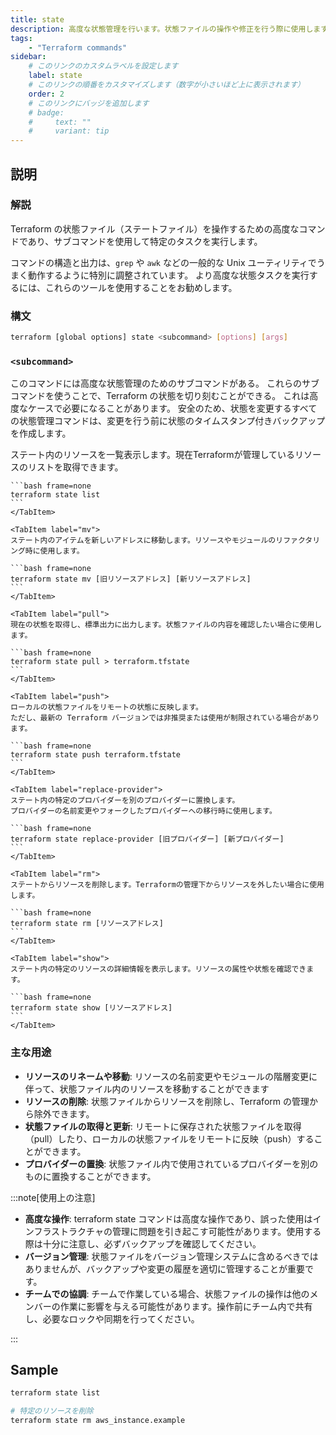```yaml
---
title: state
description: 高度な状態管理を行います。状態ファイルの操作や修正を行う際に使用します。
tags:
    - "Terraform commands"
sidebar:
    # このリンクのカスタムラベルを設定します
    label: state
    # このリンクの順番をカスタマイズします（数字が小さいほど上に表示されます）
    order: 2
    # このリンクにバッジを追加します
    # badge:
    #     text: ""
    #     variant: tip
---
```



## 説明

### 解説

Terraform の状態ファイル（ステートファイル）を操作するための高度なコマンドであり、サブコマンドを使用して特定のタスクを実行します。

コマンドの構造と出力は、`grep` や `awk` などの一般的な Unix ユーティリティでうまく動作するように特別に調整されています。
より高度な状態タスクを実行するには、これらのツールを使用することをお勧めします。

### 構文

```bash
terraform [global options] state <subcommand> [options] [args]
```

### `<subcommand>`

このコマンドには高度な状態管理のためのサブコマンドがある。
これらのサブコマンドを使うことで、Terraform の状態を切り刻むことができる。
これは高度なケースで必要になることがあります。
安全のため、状態を変更するすべての状態管理コマンドは、変更を行う前に状態のタイムスタンプ付きバックアップを作成します。

<Table
    caption=""
    columns={["subcommand", "説明"]}
    data={[
        ["list", "state 内リソースをリストアップ"],
        ["mv", "ステート内のアイテムを移動"],
        ["pull", "現在のステートを取得し、標準出力に出力"],
        ["push", "ローカルのステートファイルからリモートステートを更新"],
        ["replace-provider", "ステート内のプロバイダーを置換"],
        ["rm", "ステートからインスタンスを削除"],
        ["show", "ステート内のリソースを表示"],
    ]}
/>

<Tabs>
    <TabItem label="list">
    ステート内のリソースを一覧表示します。現在Terraformが管理しているリソースのリストを取得できます。

    ```bash frame=none
    terraform state list
    ```
    </TabItem>

    <TabItem label="mv">
    ステート内のアイテムを新しいアドレスに移動します。リソースやモジュールのリファクタリング時に使用します。

    ```bash frame=none
    terraform state mv [旧リソースアドレス] [新リソースアドレス]
    ```
    </TabItem>

    <TabItem label="pull">
    現在の状態を取得し、標準出力に出力します。状態ファイルの内容を確認したい場合に使用します。

    ```bash frame=none
    terraform state pull > terraform.tfstate
    ```
    </TabItem>

    <TabItem label="push">
    ローカルの状態ファイルをリモートの状態に反映します。
    ただし、最新の Terraform バージョンでは非推奨または使用が制限されている場合があります。

    ```bash frame=none
    terraform state push terraform.tfstate
    ```
    </TabItem>

    <TabItem label="replace-provider">
    ステート内の特定のプロバイダーを別のプロバイダーに置換します。
    プロバイダーの名前変更やフォークしたプロバイダーへの移行時に使用します。

    ```bash frame=none
    terraform state replace-provider [旧プロバイダー] [新プロバイダー]
    ```
    </TabItem>

    <TabItem label="rm">
    ステートからリソースを削除します。Terraformの管理下からリソースを外したい場合に使用します。

    ```bash frame=none
    terraform state rm [リソースアドレス]
    ```
    </TabItem>

    <TabItem label="show">
    ステート内の特定のリソースの詳細情報を表示します。リソースの属性や状態を確認できます。

    ```bash frame=none
    terraform state show [リソースアドレス]
    ```
    </TabItem>

</Tabs>

### 主な用途

-   **リソースのリネームや移動**: リソースの名前変更やモジュールの階層変更に伴って、状態ファイル内のリソースを移動することができます
-   **リソースの削除**: 状態ファイルからリソースを削除し、Terraform の管理から除外できます。
-   **状態ファイルの取得と更新**: リモートに保存された状態ファイルを取得（pull）したり、ローカルの状態ファイルをリモートに反映（push）することができます。
-   **プロバイダーの置換**: 状態ファイル内で使用されているプロバイダーを別のものに置換することができます。

:::note[使用上の注意]

-   **高度な操作**: terraform state コマンドは高度な操作であり、誤った使用はインフラストラクチャの管理に問題を引き起こす可能性があります。使用する際は十分に注意し、必ずバックアップを確認してください。
-   **バージョン管理**: 状態ファイルをバージョン管理システムに含めるべきではありませんが、バックアップや変更の履歴を適切に管理することが重要です。
-   **チームでの協調**: チームで作業している場合、状態ファイルの操作は他のメンバーの作業に影響を与える可能性があります。操作前にチーム内で共有し、必要なロックや同期を行ってください。

:::

## Sample

```bash frame="none"
terraform state list
```

```bash frame="none"
# 特定のリソースを削除
terraform state rm aws_instance.example
```
